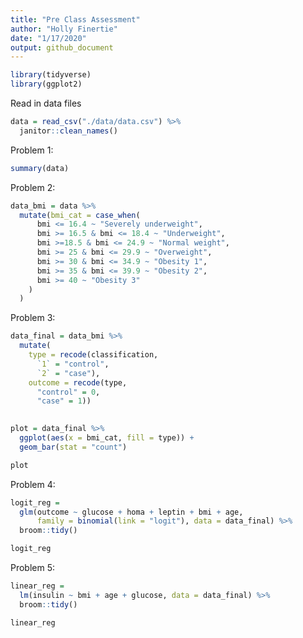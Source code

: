 ```yaml
---
title: "Pre Class Assessment"
author: "Holly Finertie"
date: "1/17/2020"
output: github_document
---
```


```r
library(tidyverse)
library(ggplot2)
```

Read in data files
```r
data = read_csv("./data/data.csv") %>% 
  janitor::clean_names()
```

Problem 1: 
```r
summary(data) 

```

Problem 2: 
```r
data_bmi = data %>% 
  mutate(bmi_cat = case_when(
      bmi <= 16.4 ~ "Severely underweight", 
      bmi >= 16.5 & bmi <= 18.4 ~ "Underweight",
      bmi >=18.5 & bmi <= 24.9 ~ "Normal weight",
      bmi >= 25 & bmi <= 29.9 ~ "Overweight", 
      bmi >= 30 & bmi <= 34.9 ~ "Obesity 1", 
      bmi >= 35 & bmi <= 39.9 ~ "Obesity 2", 
      bmi >= 40 ~ "Obesity 3"
    )
  )
```


Problem 3: 

```r
data_final = data_bmi %>% 
  mutate(
    type = recode(classification, 
      `1` = "control", 
      `2` = "case"), 
    outcome = recode(type, 
      "control" = 0, 
      "case" = 1))
    

plot = data_final %>% 
  ggplot(aes(x = bmi_cat, fill = type)) +
  geom_bar(stat = "count")

plot
```


Problem 4: 
```r
logit_reg = 
  glm(outcome ~ glucose + homa + leptin + bmi + age, 
      family = binomial(link = "logit"), data = data_final) %>% 
  broom::tidy()

logit_reg
```

Problem 5: 
```r
linear_reg = 
  lm(insulin ~ bmi + age + glucose, data = data_final) %>% 
  broom::tidy()

linear_reg
```




